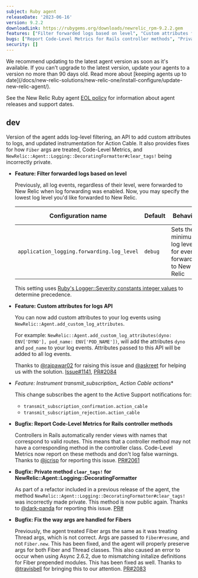 ```yaml
---
subject: Ruby agent
releaseDate: '2023-06-16'
version: 9.2.2
downloadLink: https://rubygems.org/downloads/newrelic_rpm-9.2.2.gem
features: ["Filter forwarded logs based on level", "Custom attributes for logs API", "Instrument transmit_subscription_* Action Cable actions"]
bugs: ["Report Code-Level Metrics for Rails controller methods", "Private method `clear_tags!` for NewRelic::Agent::Logging::DecoratingFormatter", "Fix the way args are handled for Fibers"]
security: []
---
```


<Callout variant="important">
  We recommend updating to the latest agent version as soon as it's available. If you can't upgrade to the latest version, update your agents to a version no more than 90 days old. Read more about [keeping agents up to date](/docs/new-relic-solutions/new-relic-one/install-configure/update-new-relic-agent/).

  See the New Relic Ruby agent [EOL policy](https://docs.newrelic.com/docs/apm/agents/ruby-agent/getting-started/ruby-agent-eol-policy/) for information about agent releases and support dates.
</Callout>

## dev

Version <dev> of the agent adds log-level filtering, an API to add custom attributes to logs, and updated instrumentation for Action Cable. It also provides fixes for how `Fiber` args are treated, Code-Level Metrics, and `NewRelic::Agent::Logging::DecoratingFormatter#clear_tags!` being incorrectly private.

- **Feature: Filter forwarded logs based on level**

  Previously, all log events, regardless of their level, were forwarded to New Relic when log forwarding was enabled. Now, you may specify the lowest log level you'd like forwarded to New Relic.

  | Configuration name          | Default | Behavior                                               | Valid values |
  | --------------------------- | ------- | ------------------------------------------------------ | ------ |
  | `application_logging.forwarding.log_level` | `debug` | Sets the minimum log level for events forwarded to New Relic | `debug`, `info`, `warn`, `error`, `fatal`, `unknown` |

  This setting uses [Ruby's Logger::Severity constants integer values](https://github.com/ruby/ruby/blob/master/lib/logger/severity.rb#L6-L17) to determine precedence.

- **Feature: Custom attributes for logs API**

  You can now add custom attributes to your log events using `NewRelic::Agent.add_custom_log_attributes`.

  For example: `NewRelic::Agent.add_custom_log_attributes(dyno: ENV['DYNO'], pod_name: ENV['POD_NAME'])`, will add the attributes `dyno` and `pod_name` to your log events. Attributes passed to this API will be added to all log events.

  Thanks to [@rajpawar02](https://github.com/rajpawar02) for raising this issue and [@askreet](https://github.com/askreet) for helping us with the solution. [Issue#1141](https://github.com/newrelic/newrelic-ruby-agent/issues/1141), [PR#2084](https://github.com/newrelic/newrelic-ruby-agent/pull/2084)

- **Feature: Instrument transmit_subscription_* Action Cable actions**

  This change subscribes the agent to the Active Support notifications for:
    * `transmit_subscription_confirmation.action_cable`
    * `transmit_subscription_rejection.action_cable`

- **Bugfix: Report Code-Level Metrics for Rails controller methods**

  Controllers in Rails automatically render views with names that correspond to valid routes. This means that a controller method may not have a corresponding method in the controller class. Code-Level Metrics now report on these methods and don't log false warnings. Thanks to [@jcrisp](https://github.com/jcrisp) for reporting this issue. [PR#2061](https://github.com/newrelic/newrelic-ruby-agent/pull/2061)

- **Bugfix: Private method `clear_tags!` for NewRelic::Agent::Logging::DecoratingFormatter**

  As part of a refactor included in a previous release of the agent, the method `NewRelic::Agent::Logging::DecoratingFormatter#clear_tags!` was incorrectly made private. This method is now public again. Thanks to [@dark-panda](https://github.com/dark-panda) for reporting this issue. [PR#](https://github.com/newrelic/newrelic-ruby-agent/pull/2078)

- **Bugfix: Fix the way args are handled for Fibers**

  Previously, the agent treated Fiber args the same as it was treating Thread args, which is not correct. Args are passed to `Fiber#resume`, and not `Fiber.new`. This has been fixed, and the agent will properly preserve args for both Fiber and Thread classes. This also caused an error to occur when using Async 2.6.2, due to mismatching initalize definitions for Fiber prepended modules. This has been fixed as well. Thanks to [@travisbell](https://github.com/travisbell) for bringing this to our attention. [PR#2083](https://github.com/newrelic/newrelic-ruby-agent/pull/2083)


